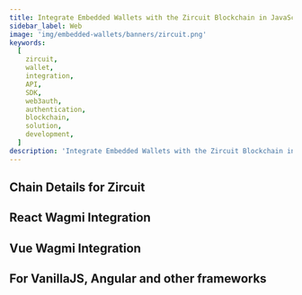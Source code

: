 ```yaml
---
title: Integrate Embedded Wallets with the Zircuit Blockchain in JavaScript
sidebar_label: Web
image: 'img/embedded-wallets/banners/zircuit.png'
keywords:
  [
    zircuit,
    wallet,
    integration,
    API,
    SDK,
    web3auth,
    authentication,
    blockchain,
    solution,
    development,
  ]
description: 'Integrate Embedded Wallets with the Zircuit Blockchain in JavaScript | Embedded Wallets'
---
```



## Chain Details for Zircuit

<ChainDetailsZircuit />

## React Wagmi Integration

<ReactWagmiIntegration />

## Vue Wagmi Integration

<VueWagmiIntegration />

## For VanillaJS, Angular and other frameworks

<JsBlockchainMethods />
